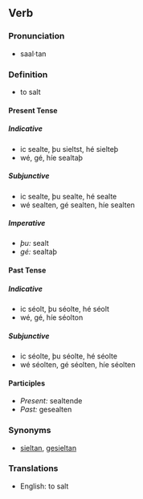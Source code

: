 ==Verb==

===Pronunciation===
*saal·tan

===Definition===
*to salt

====Present Tense====
=====Indicative=====
*ic sealte, þu sieltst, hé sielteþ
*wé, gé, híe sealtaþ
=====Subjunctive=====
*ic sealte, þu sealte, hé sealte
*wé sealten, gé sealten, híe sealten
=====Imperative=====
*''þu:'' sealt
*''gé:'' sealtaþ

====Past Tense====
=====Indicative=====
*ic séolt, þu séolte, hé séolt
*wé, gé, híe séolton
=====Subjunctive=====
*ic séolte, þu séolte, hé séolte
*wé séolten, gé séolten, híe séolten

====Participles====
*''Present:'' sealtende
*''Past:'' gesealten

===Synonyms===
*[[sieltan]], [[gesieltan]]

===Translations===
*English: to salt
